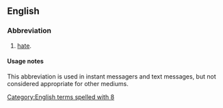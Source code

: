 ==English==

===Abbreviation===
{{rfc-header|Abbreviation}}
{{head|en|abbreviation}}

# {{context|Internet slang|text messaging|lang=en}} [[hate]].

====Usage notes====
This abbreviation is used in instant messagers and text messages, but not considered appropriate for other mediums.

[[Category:English terms spelled with 8]]